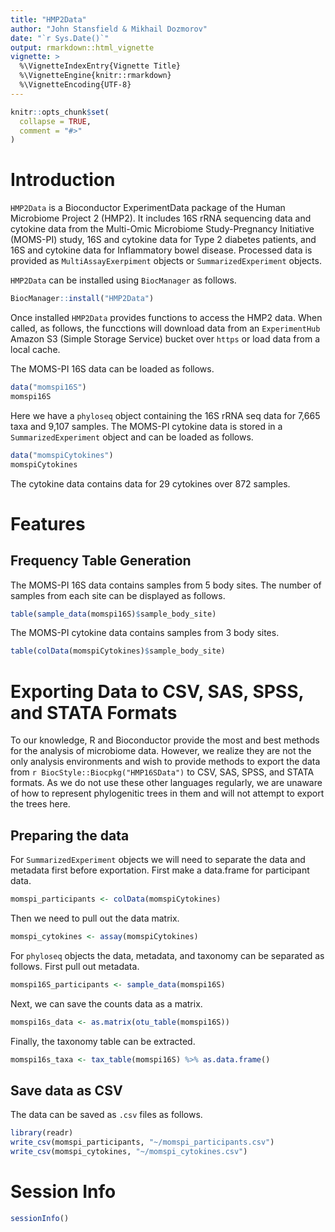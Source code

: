 ---
title: "HMP2Data"
author: "John Stansfield & Mikhail Dozmorov"
date: "`r Sys.Date()`"
output: rmarkdown::html_vignette
vignette: >
  %\VignetteIndexEntry{Vignette Title}
  %\VignetteEngine{knitr::rmarkdown}
  %\VignetteEncoding{UTF-8}
---

```{r setup, include = FALSE}
knitr::opts_chunk$set(
  collapse = TRUE,
  comment = "#>"
)
```


# Introduction

`HMP2Data` is a Bioconductor ExperimentData package of the Human Microbiome Project 2 (HMP2). It includes 16S rRNA sequencing data and cytokine data from the Multi-Omic Microbiome Study-Pregnancy Initiative (MOMS-PI) study, 16S and cytokine data for Type 2 diabetes patients, and 16S and cytokine data for Inflammatory bowel disease. Processed data is provided as `MultiAssayExerpiment` objects or `SummarizedExperiment` objects. 

`HMP2Data` can be installed using `BiocManager` as follows.

```{r}
BiocManager::install("HMP2Data")
```

Once installed `HMP2Data` provides functions to access the HMP2 data. When called, as follows, the funcctions will download data from an `ExperimentHub` Amazon S3 (Simple Storage Service) bucket over `https` or load data from a local cache.

The MOMS-PI 16S data can be loaded as follows.

```{r}
data("momspi16S")
momspi16S
```

Here we have a `phyloseq` object containing the 16S rRNA seq data for 7,665 taxa and 9,107 samples. The MOMS-PI cytokine data is stored in a `SummarizedExperiment` object and can be loaded as follows.

```{r}
data("momspiCytokines")
momspiCytokines
```

The cytokine data contains data for 29 cytokines over 872 samples.

# Features

## Frequency Table Generation

The MOMS-PI 16S data contains samples from 5 body sites. The number of samples from each site can be displayed as follows.

```{r}
table(sample_data(momspi16S)$sample_body_site)
```


The MOMS-PI cytokine data contains samples from 3 body sites.

```{r}
table(colData(momspiCytokines)$sample_body_site)
```


# Exporting Data to CSV, SAS, SPSS, and STATA Formats

To our knowledge, R and Bioconductor provide the most and best methods for the
analysis of microbiome data. However, we realize they are not the only analysis
environments and wish to provide methods to export the data from
`r BiocStyle::Biocpkg("HMP16SData")` to CSV, SAS, SPSS, and STATA formats. As we
do not use these other languages regularly, we are unaware of how to represent
phylogenitic trees in them and will not attempt to export the trees here.


## Preparing the data

For `SummarizedExperiment` objects we will need to separate the data and metadata first before exportation. First make a data.frame for participant data.

```{r}
momspi_participants <- colData(momspiCytokines)
```

Then we need to pull out the data matrix.

```{r}
momspi_cytokines <- assay(momspiCytokines)
```

For `phyloseq` objects the data, metadata, and taxonomy can be separated as follows. First pull out metadata.

```{r}
momspi16S_participants <- sample_data(momspi16S)
```

Next, we can save the counts data as a matrix.

```{r}
momspi16s_data <- as.matrix(otu_table(momspi16S))
```

Finally, the taxonomy table can be extracted.

```{r}
momspi16s_taxa <- tax_table(momspi16S) %>% as.data.frame()
```

## Save data as CSV

The data can be saved as `.csv` files as follows.

```{r}
library(readr)
write_csv(momspi_participants, "~/momspi_participants.csv")
write_csv(momspi_cytokines, "~/momspi_cytokines.csv")
```


# Session Info

```{r}
sessionInfo()
```

